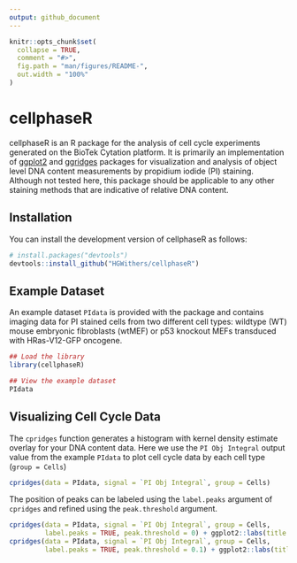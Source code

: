 ```yaml
---
output: github_document
---
```


<!-- README.md is generated from README.Rmd. Please edit that file -->

```r
knitr::opts_chunk$set(
  collapse = TRUE,
  comment = "#>",
  fig.path = "man/figures/README-",
  out.width = "100%"
)
```

# cellphaseR

<!-- badges: start -->
<!-- badges: end -->

cellphaseR is an R package for the analysis of cell cycle experiments generated on the BioTek Cytation platform. It is primarily an implementation of [ggplot2](https://cran.r-project.org/web/packages/ggplot2/index.html) and [ggridges](https://cran.r-project.org/web/packages/ggridges/index.html) packages for visualization and analysis of object level DNA content measurements by propidium iodide (PI) staining. Although not tested here, this package should be applicable to any other staining methods that are indicative of relative DNA content.

## Installation

You can install the development version of cellphaseR as follows:

``` r
# install.packages("devtools")
devtools::install_github("HGWithers/cellphaseR")
```

## Example Dataset

An example dataset `PIdata` is provided with the package and contains imaging data for PI stained cells from two different cell types: wildtype (WT) mouse embryonic fibroblasts (wtMEF) or p53 knockout MEFs transduced with HRas-V12-GFP oncogene.

```r
## Load the library
library(cellphaseR)

## View the example dataset
PIdata
```

## Visualizing Cell Cycle Data
The `cpridges` function generates a histogram with kernel density estimate overlay for your DNA content data. Here we use the `PI Obj Integral` output value from the example `PIdata` to plot cell cycle data by each cell type (`group = Cells`) 

```r
cpridges(data = PIdata, signal = `PI Obj Integral`, group = Cells)
```

The position of peaks can be labeled using the `label.peaks` argument of `cpridges` and refined using the `peak.threshold` argument.

```r
cpridges(data = PIdata, signal = `PI Obj Integral`, group = Cells,
         label.peaks = TRUE, peak.threshold = 0) + ggplot2::labs(title = "Peak threshold = 0.0")
cpridges(data = PIdata, signal = `PI Obj Integral`, group = Cells,
         label.peaks = TRUE, peak.threshold = 0.1) + ggplot2::labs(title = "Peak threshold = 0.1")
```
